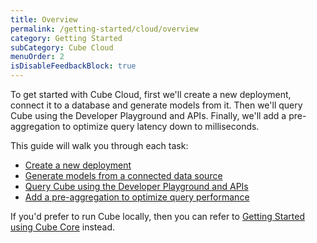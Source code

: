 ```yaml
---
title: Overview
permalink: /getting-started/cloud/overview
category: Getting Started
subCategory: Cube Cloud
menuOrder: 2
isDisableFeedbackBlock: true
---
```


To get started with Cube Cloud, first we'll create a new deployment, connect it
to a database and generate models from it. Then we'll query Cube using the
Developer Playground and APIs. Finally, we'll add a pre-aggregation to optimize
query latency down to milliseconds.

This guide will walk you through each task:

- [Create a new deployment](/getting-started/cloud/create-a-deployment)
- [Generate models from a connected data source](/getting-started/cloud/generate-models)
- [Query Cube using the Developer Playground and APIs](/getting-started/cloud/query-data)
- [Add a pre-aggregation to optimize query performance](/getting-started/cloud/add-a-pre-aggregation)

If you'd prefer to run Cube locally, then you can refer to [Getting Started
using Cube Core][ref-getting-started-core-overview] instead.

[ref-getting-started-core-overview]: /getting-started/core/overview

